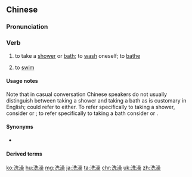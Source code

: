 ==Chinese==
{{zh-forms}}

===Pronunciation===
{{zh-pron
|m=xǐzǎo
|c=sai2 cou3,sai2 zou2
|ma=y
|cat=v
}}

===Verb===
{{zh-verb}}

# to take a [[shower]] or [[bath]]; to [[wash]] oneself; to [[bathe]]
#: {{zh-x|我 先 '''洗''' 個 '''澡'''。|I'm just gonna '''take a shower'''.}}
# {{lb|zh|dialectal}} to [[swim]]

====Usage notes====
Note that in casual conversation Chinese speakers do not usually distinguish between taking a shower and taking a bath as is customary in English; {{zh-l|洗澡}} could refer to either. To refer specifically to taking a shower, consider {{zh-l|沖澡}} or {{zh-l|淋浴}}; to refer specifically to taking a bath consider {{zh-l|泡澡}} or {{zh-l|浸浴}}.

====Synonyms====
* {{zh-l|沐浴}}
{{zh-dial}}
{{zh-dial|游泳}}

====Derived terms====
{{zh-der|洗澡間}}

{{zh-cat|Beginning}}

[[ko:洗澡]]
[[hu:洗澡]]
[[mg:洗澡]]
[[ja:洗澡]]
[[ta:洗澡]]
[[chr:洗澡]]
[[uk:洗澡]]
[[zh:洗澡]]